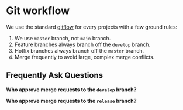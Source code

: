 # Git workflow

We use the standard [gitflow](https://nvie.com/posts/a-successful-git-branching-model/) for every projects with a few ground rules:
1. We use `master` branch, not `main` branch. 
2. Feature branches always branch off the `develop` branch.
3. Hotfix branches always branch off the `master` branch.
4. Merge frequently to avoid large, complex merge conflicts.



## Frequently Ask Questions

**Who approve merge requests to the `develop` branch?**

**Who approve merge requests to the `release` branch?**

